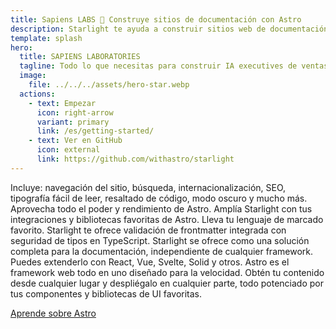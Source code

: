 ```yaml
---
title: Sapiens LABS 🌟 Construye sitios de documentación con Astro
description: Starlight te ayuda a construir sitios web de documentación hermosos y de alto rendimiento utilizando Astro.
template: splash
hero:
  title: SAPIENS LABORATORIES
  tagline: Todo lo que necesitas para construir IA executives de ventas.
  image:
    file: ../../../assets/hero-star.webp
  actions:
    - text: Empezar
      icon: right-arrow
      variant: primary
      link: /es/getting-started/
    - text: Ver en GitHub
      icon: external
      link: https://github.com/withastro/starlight
---
```



<CardGrid stagger>
  <Card title="Documentación que deleita" icon="open-book">
    Incluye: navegación del sitio, búsqueda, internacionalización, SEO, tipografía fácil de leer, resaltado de código, modo oscuro y mucho más.
  </Card>
  <Card title="Impulsado por Astro" icon="rocket">
    Aprovecha todo el poder y rendimiento de Astro. Amplía Starlight con tus integraciones y bibliotecas favoritas de Astro.
  </Card>
  <Card title="Markdown, Markdoc y MDX" icon="document">
    Lleva tu lenguaje de marcado favorito. Starlight te ofrece validación de frontmatter integrada con seguridad de tipos en TypeScript.
  </Card>
  <Card title="Lleva tus propios componentes de UI" icon="puzzle">
    Starlight se ofrece como una solución completa para la documentación, independiente de cualquier framework. Puedes extenderlo con React, Vue, Svelte, Solid y otros.
  </Card>
</CardGrid>

<AboutAstro title="Presentado por">
Astro es el framework web todo en uno diseñado para la velocidad. Obtén tu contenido desde cualquier lugar y despliégalo en cualquier parte, todo potenciado por tus componentes y bibliotecas de UI favoritas.

[Aprende sobre Astro](https://astro.build/)

</AboutAstro>
